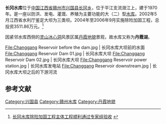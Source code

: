 {{Infobox Reservoir
|name                     = 长冈水库
|nickname                 = 丹霞湖
|image                    = 
|image_caption            = 
|map                      = 
|map_caption              = 
|pushpin_map              = China
|pushpin_map_caption      = 长冈水库在中国的位置
|code                     = BFH10510372
|class                    = 大（二）型[[水库|水库]]
|location_of_reservoir    = [[江西省|江西省]][[赣州市|赣州市]][[兴国县|兴国县]]
|location_of_dam          = [[兴国县|兴国县]][[长冈乡|长冈乡]]
|inflow                   = [[赣江|赣江]]水系[[平江|平江]]支流[[潋江|潋江]]
|outflow                  = 
|catchment_area           = 
|reservoir_area           = 21.10
|mean_depth               = 14.50
|maximum_depth            = 
|flood_level              = 
|normal_water_level       = 190.00
|dead_water_level         = 
|water_quality            = Ⅲ类
|island                   = 			
|maximum_storage_capacity = 3.65亿
|normal_storage_capacity  = 2.51亿
|dead_storage_capacity    = 
|elevation_of_dam         = 
|height_of_dam            = 
|length_of_dam            = 
|width_of_dam             = 
|installed_capacity       = 1.3万千瓦
|irrigated_area           = 5.1万亩
|start                    = 
|complete                 = 1970年
|cost                     = 
|emigrate                 = 
|latd              = 26
|latm              = 19
|lats              = 32
|latNS             = N
|longd             = 115
|longm             = 26
|longs             = 49
|longEW            = E
|website           = 
|footnotes         = 资料主要来源：<ref>[http://www.jxsl.gov.cn/upload//20090429040716281.doc 江西省重点水库基本情况表.doc]{{dead link|date=十一月 2017 |bot=InternetArchiveBot }}</ref><ref>[http://www.21sjzg.com/ZGJX/New1/xgxzgsggzglj.htm 兴国县长冈水库工程管理局]</ref><ref>[http://www.xglyw.com/lydt.asp?id=106 兴国县旅游招商项目]</ref><ref>[http://xxgk.xingguo.gov.cn/bmgkxx/slj/fzgh/fzgh/200912/t20091216_29490.htm 江西省兴国县农田灌溉工程规划报告]{{dead link|date=2018年5月 |bot=InternetArchiveBot |fix-attempted=yes }}</ref>
}}
<mapframe latitude="26.3672" longitude="115.4722" zoom="11" width="280" height="300" align="right" />
'''长冈水库'''位于[[中国|中国]][[江西省|江西省]][[赣州市|赣州市]][[兴国县|兴国县]][[长冈乡|长冈乡]]，位于平江支流潋江上，建于1970年。是一座以防洪、发电、灌溉、养殖为主要功能的大（二）型[[水库|水库]]。2002年5月江西省水利厅鉴定大坝为三类坝。2004年至2006年9月实施除险加固工程，总投资3511.86万元。<ref>[http://www1.xingguo.gov.cn/show.asp?id=7464 长冈水库除险加固工程主体工程顺利通过专家组验收] {{webarchive|url=https://web.archive.org/web/20070212044754/http://www.xingguo.gov.cn/show.asp?id=7464 |date=2007-02-12 }}</ref>

因紧邻水库西侧的[[灵山_(兴国)|灵山]][[冰心洞|冰心洞]]风景区属[[丹霞地貌|丹霞地貌]]景观，故水库又称为'''丹霞湖'''。

<gallery mode=packed heights=130px>
File:Changgang Reservoir before the dam.jpg | 长冈水库大坝前的水面
File:Changgang Reservoir Dam 01.jpg | 长冈水库大坝
File:Changgang Reservoir Dam 02.jpg | 长冈水库大坝
File:Changgang Reservoir power station.jpg | 长冈水库发电站
File:Changgang Reservoir downstream.jpg | 长冈水库大坝之后的下游河流
</gallery>

==参考文献==
{{reflist}}

{{Jiangxi Reservoir}}

{{DEFAULTSORT:C长}}
[[Category:兴国县|Category:兴国县]]
[[Category:赣州水库|Category:赣州水库]]
[[Category:丹霞地貌|Category:丹霞地貌]]